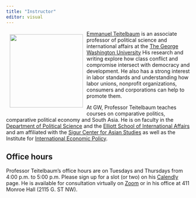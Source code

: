 ---
title: "Instructor"
editor: visual
---

![](images/teitelbaum2.jpg){style="float:left;padding: 10px 10px 10px 10px;"
fig-alt="Headshot of Professor Teitelbaum" width="200"}

[Emmanuel Teitelbaum](https://www.emmanuelteitelbaum.com/) is an
associate professor of political science and international affairs at
the [The George Washington University](https://www.gwu.edu/) His
research and writing explore how class conflict and compromise intersect
with democracy and development. He also has a strong interest in labor
standards and understanding how labor unions, nonprofit organizations,
consumers and corporations can help to promote them.

At GW, Professor Teitelbaum teaches courses on comparative politics,
comparative political economy and South Asia. He is on faculty in the
[Department of Political
Science](https://politicalscience.columbian.gwu.edu/) and the [Elliott
School of International Affairs](https://elliott.gwu.edu/) and am
affiliated with the [Sigur Center for Asian
Studies](https://sigur.elliott.gwu.edu/) as well as the Institute for
[International Economic Policy](https://iiep.gwu.edu/).

## Office hours

Professor Teitelbaum's office hours are on Tuesdays and Thursdays from
4:00 p.m. to 5:00 p.m. Please sign up for a slot (or two) on his
[Calendly](https://calendly.com/emmanuel-teitelbaum) page. He is
available for consultation virtually on
[Zoom](https://gwu-edu.zoom.us/my/emmanuel.teitelbaum) or in his office
at 411 Monroe Hall (2115 G. ST NW).
